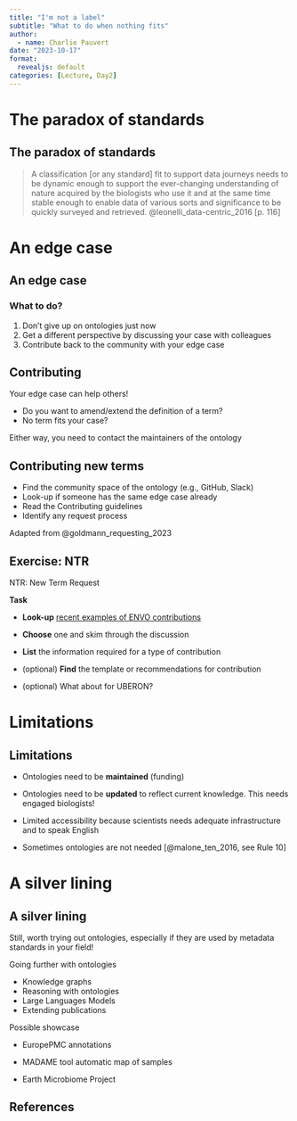 ```yaml
---
title: "I'm not a label"
subtitle: "What to do when nothing fits"
author:
  - name: Charlie Pauvert
date: "2023-10-17"
format:
  revealjs: default
categories: [Lecture, Day2]
---
```


# The paradox of standards

## The paradox of standards

> A classification [or any standard] fit to support data journeys needs to be [dynamic]{.orange} enough to support the ever-changing understanding of nature acquired by the biologists who use it and at the same time [stable]{.orange} enough to enable data of various sorts and significance to be quickly surveyed and retrieved. @leonelli_data-centric_2016 [p. 116]

# An edge case

## An edge case

### What to do?

::: incremental
1.  Don't give up on ontologies just now
2.  Get a different perspective by discussing your case with colleagues
3.  Contribute back to the community with your edge case
:::

## Contributing

Your edge case can help others!

-   Do you want to amend/extend the definition of a term?
-   No term fits your case?

Either way, you need to contact the [maintainers]{.orange} of the ontology

## Contributing new terms

::: incremental
-   Find the community space of the ontology (e.g., GitHub, Slack)
-   Look-up if someone has the same edge case already
-   Read the Contributing guidelines
-   Identify any request process
:::

::: aside
Adapted from @goldmann_requesting_2023
:::

## Exercise: NTR

NTR: New Term Request

**Task**

::: incremental
-   **Look-up** [recent examples of ENVO contributions](https://sites.google.com/site/environmentontology/participate)

-   **Choose** one and skim through the discussion

-   **List** the information required for a type of contribution

-   (optional) **Find** the template or recommendations for contribution

-   (optional) What about for UBERON?
:::

# Limitations

## Limitations

::: incremental
-   Ontologies need to be **maintained** (funding)

-   Ontologies need to be **updated** to reflect current knowledge. This needs [engaged biologists]{.orange}!

-   Limited accessibility because scientists needs adequate infrastructure and to speak English

-   Sometimes ontologies are not needed [@malone_ten_2016, see Rule 10]
:::

# A silver lining

## A silver lining

::: fragment
Still, worth trying out ontologies, especially if they are used by metadata standards in your field!
:::

::: fragment
Going further with ontologies

::: incremental
-   Knowledge graphs
-   Reasoning with ontologies
-   Large Languages Models
-   Extending publications
:::
:::

::: notes
Possible showcase

-   EuropePMC annotations

-   MADAME tool automatic map of samples

-   Earth Microbiome Project
:::

## References
